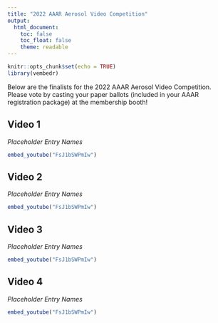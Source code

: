 ```yaml
---
title: "2022 AAAR Aerosol Video Competition"
output: 
  html_document:
    toc: false
    toc_float: false
    theme: readable
---
```


```r
knitr::opts_chunk$set(echo = TRUE)
library(vembedr)
```

Below are the finalists for the 2022 AAAR Aerosol Video Competition. Please vote by casting your paper ballots (included in your AAAR registration package) at the membership booth!

## Video 1
_Placeholder Entry Names_
```r
embed_youtube("FsJ1bSWPmIw")
```


## Video 2
_Placeholder Entry Names_
```r
embed_youtube("FsJ1bSWPmIw")
```


## Video 3
_Placeholder Entry Names_
```r
embed_youtube("FsJ1bSWPmIw")
```


## Video 4
_Placeholder Entry Names_
```r
embed_youtube("FsJ1bSWPmIw")
```

